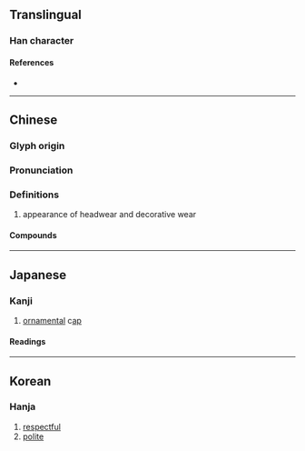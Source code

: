 {{character info/new}}
==Translingual==

===Han character===
{{Han char|rn=9|rad=人|as=07|sn=9|four=23232|canj=OIJE|ids=⿰亻求}}

====References====
* {{Han ref|kx=0104.090|dkj=00668|dj=0220.080|hdz=10156.170|uh=4FC5|ud=20421|bh=CDDE|bd=52702}}

----

==Chinese==
{{zh-forms}}

===Glyph origin===
{{Han etym}}

===Pronunciation===
{{zh-pron
|m=qiú
|ma=
|c=kau4
|mc=y
|oc=y
|cat=
}}

===Definitions===
{{zh-hanzi}}

# {{zh-obsolete}} appearance of headwear and decorative wear

====Compounds====
{{zh-der|俅俅}}

----

==Japanese==

===Kanji===
{{ja-kanji|grade=|rs=人07}}

# [[ornament]]al c[[ap]]

====Readings====
{{ja-readings
|goon=ぐ
|kanon=きゅう<きう
|kun=いただ-く
}}

----

==Korean==

===Hanja===
{{ko-hanja|hangeul=구|rv=gu|mr=ku}}

# [[respectful]]
# [[polite]]